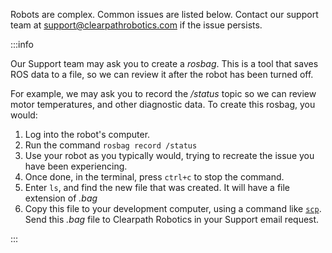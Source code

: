 Robots are complex.
Common issues are listed below.
Contact our support team at <support@clearpathrobotics.com> if the issue persists.

:::info

Our Support team may ask you to create a _rosbag_.
This is a tool that saves ROS data to a file, so we can review it after the robot has been turned off.

For example, we may ask you to record the _/status_ topic so we can review motor temperatures, and other diagnostic data.
To create this rosbag, you would:

1.  Log into the robot's computer.
2.  Run the command `rosbag record /status`
3.  Use your robot as you typically would, trying to recreate the issue you have been experiencing.
4.  Once done, in the terminal, press `ctrl+c` to stop the command.
5.  Enter `ls`, and find the new file that was created. It will have a file extension of _.bag_
6.  Copy this file to your development computer, using a command like [`scp`](https://help.ubuntu.com/community/SSH/TransferFiles).
    Send this _.bag_ file to Clearpath Robotics in your Support email request.

:::
